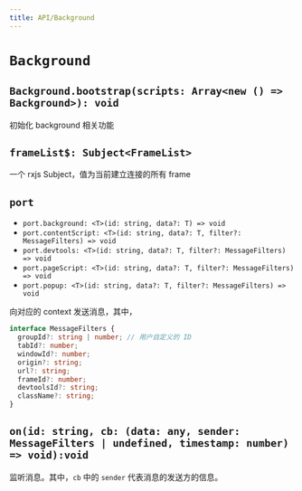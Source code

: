 ```yaml
---
title: API/Background
---
```


# `Background`

## `Background.bootstrap(scripts: Array<new () => Background>): void`

初始化 background 相关功能

## `frameList$: Subject<FrameList>`

一个 rxjs Subject，值为当前建立连接的所有 frame

## `port`

- `port.background: <T>(id: string, data?: T) => void`
- `port.contentScript: <T>(id: string, data?: T, filter?: MessageFilters) => void`
- `port.devtools: <T>(id: string, data?: T, filter?: MessageFilters) => void`
- `port.pageScript: <T>(id: string, data?: T, filter?: MessageFilters) => void`
- `port.popup: <T>(id: string, data?: T, filter?: MessageFilters) => void`

向对应的 context 发送消息，其中，

```ts
interface MessageFilters {
  groupId?: string | number; // 用户自定义的 ID
  tabId?: number;
  windowId?: number;
  origin?: string;
  url?: string;
  frameId?: number;
  devtoolsId?: string;
  className?: string;
}
```

## `on(id: string, cb: (data: any, sender: MessageFilters | undefined, timestamp: number) => void):void`

监听消息。其中，`cb` 中的 `sender` 代表消息的发送方的信息。
